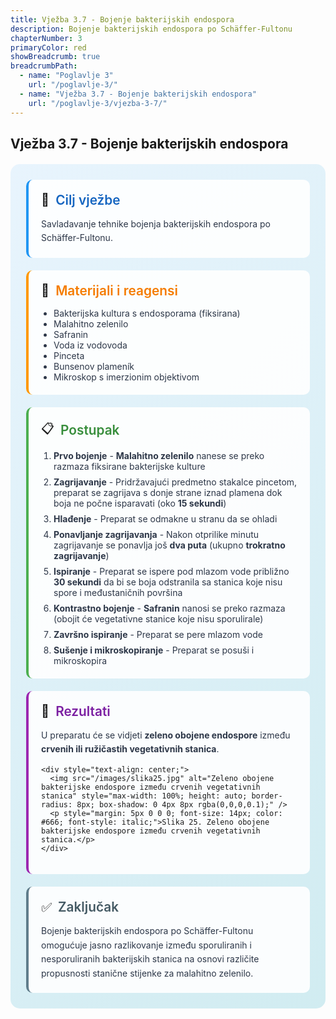 ```yaml
---
title: Vježba 3.7 - Bojenje bakterijskih endospora
description: Bojenje bakterijskih endospora po Schäffer-Fultonu
chapterNumber: 3
primaryColor: red
showBreadcrumb: true
breadcrumbPath:
  - name: "Poglavlje 3"
    url: "/poglavlje-3/"
  - name: "Vježba 3.7 - Bojenje bakterijskih endospora"
    url: "/poglavlje-3/vjezba-3-7/"
---
```


## Vježba 3.7 - Bojenje bakterijskih endospora

<div style="background: linear-gradient(135deg, #e8f4fd 0%, #d1ecf1 100%); border-radius: 15px; padding: 25px; margin: 20px 0;">
  
  <div style="background: rgba(255,255,255,0.9); padding: 20px; border-radius: 10px; margin-bottom: 20px; border-left: 4px solid #2196f3;">
    <div style="display: flex; align-items: center; margin-bottom: 15px;">
      <span style="font-size: 20px; margin-right: 10px;">🎯</span>
      <h3 style="margin: 0; color: #1565c0; font-size: 1.3rem; font-weight: 600;">Cilj vježbe</h3>
    </div>
    <p style="margin: 0; color: #2d3748; line-height: 1.6;">
      Savladavanje tehnike bojenja bakterijskih endospora po Schäffer-Fultonu.
    </p>
  </div>

  <div style="background: rgba(255,255,255,0.9); padding: 20px; border-radius: 10px; margin-bottom: 20px; border-left: 4px solid #ff9800;">
    <div style="display: flex; align-items: center; margin-bottom: 15px;">
      <span style="font-size: 20px; margin-right: 10px;">🧪</span>
      <h3 style="margin: 0; color: #f57c00; font-size: 1.3rem; font-weight: 600;">Materijali i reagensi</h3>
    </div>
    <ul style="margin: 0; padding-left: 20px; color: #2d3748;">
      <li>Bakterijska kultura s endosporama (fiksirana)</li>
      <li>Malahitno zelenilo</li>
      <li>Safranin</li>
      <li>Voda iz vodovoda</li>
      <li>Pinceta</li>
      <li>Bunsenov plameník</li>
      <li>Mikroskop s imerzionim objektivom</li>
    </ul>
  </div>

  <div style="background: rgba(255,255,255,0.9); padding: 20px; border-radius: 10px; margin-bottom: 20px; border-left: 4px solid #4caf50;">
    <div style="display: flex; align-items: center; margin-bottom: 15px;">
      <span style="font-size: 20px; margin-right: 10px;">📋</span>
      <h3 style="margin: 0; color: #388e3c; font-size: 1.3rem; font-weight: 600;">Postupak</h3>
    </div>
    <ol style="margin: 0; padding-left: 20px; color: #2d3748;">
      <li style="margin-bottom: 8px;"><strong>Prvo bojenje</strong> - <strong>Malahitno zelenilo</strong> nanese se preko razmaza fiksirane bakterijske kulture</li>
      <li style="margin-bottom: 8px;"><strong>Zagrijavanje</strong> - Pridržavajući predmetno stakalce pincetom, preparat se zagrijava s donje strane iznad plamena dok boja ne počne isparavati (oko <strong>15 sekundi</strong>)</li>
      <li style="margin-bottom: 8px;"><strong>Hlađenje</strong> - Preparat se odmakne u stranu da se ohladi</li>
      <li style="margin-bottom: 8px;"><strong>Ponavljanje zagrijavanja</strong> - Nakon otprilike minutu zagrijavanje se ponavlja još <strong>dva puta</strong> (ukupno <strong>trokratno zagrijavanje</strong>)</li>
      <li style="margin-bottom: 8px;"><strong>Ispiranje</strong> - Preparat se ispere pod mlazom vode približno <strong>30 sekundi</strong> da bi se boja odstranila sa stanica koje nisu spore i međustaničnih površina</li>
      <li style="margin-bottom: 8px;"><strong>Kontrastno bojenje</strong> - <strong>Safranin</strong> nanosi se preko razmaza (obojit će vegetativne stanice koje nisu sporulirale)</li>
      <li style="margin-bottom: 8px;"><strong>Završno ispiranje</strong> - Preparat se pere mlazom vode</li>
      <li style="margin-bottom: 0;"><strong>Sušenje i mikroskopiranje</strong> - Preparat se posuši i mikroskopira</li>
    </ol>
  </div>

  <div style="background: rgba(255,255,255,0.9); padding: 20px; border-radius: 10px; margin-bottom: 20px; border-left: 4px solid #9c27b0;">
    <div style="display: flex; align-items: center; margin-bottom: 15px;">
      <span style="font-size: 20px; margin-right: 10px;">🔬</span>
      <h3 style="margin: 0; color: #7b1fa2; font-size: 1.3rem; font-weight: 600;">Rezultati</h3>
    </div>
    <p style="margin: 0 0 15px 0; color: #2d3748; line-height: 1.6;">
      U preparatu će se vidjeti <strong>zeleno obojene endospore</strong> između <strong>crvenih ili ružičastih vegetativnih stanica</strong>.
    </p>
    
    <div style="text-align: center;">
      <img src="/images/slika25.jpg" alt="Zeleno obojene bakterijske endospore između crvenih vegetativnih stanica" style="max-width: 100%; height: auto; border-radius: 8px; box-shadow: 0 4px 8px rgba(0,0,0,0.1);" />
      <p style="margin: 5px 0 0 0; font-size: 14px; color: #666; font-style: italic;">Slika 25. Zeleno obojene bakterijske endospore između crvenih vegetativnih stanica.</p>
    </div>
  </div>

  <div style="background: rgba(255,255,255,0.9); padding: 20px; border-radius: 10px; border-left: 4px solid #607d8b;">
    <div style="display: flex; align-items: center; margin-bottom: 15px;">
      <span style="font-size: 20px; margin-right: 10px;">✅</span>
      <h3 style="margin: 0; color: #455a64; font-size: 1.3rem; font-weight: 600;">Zaključak</h3>
    </div>
    <p style="margin: 0; color: #2d3748; line-height: 1.6;">
      Bojenje bakterijskih endospora po Schäffer-Fultonu omogućuje jasno razlikovanje između sporuliranih i nesporuliranih bakterijskih stanica na osnovi različite propusnosti stanične stijenke za malahitno zelenilo.
    </p>
  </div>

</div>